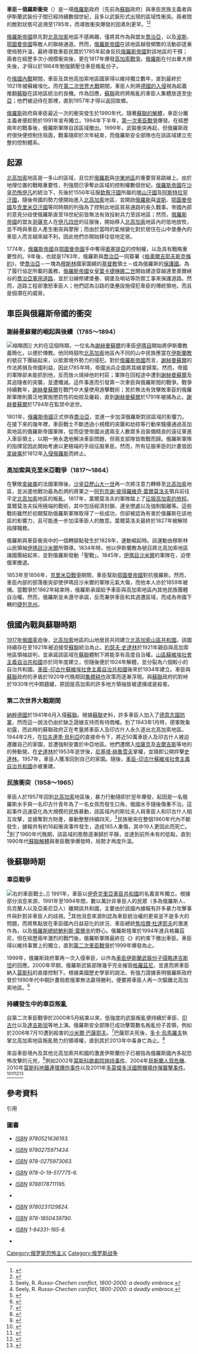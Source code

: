 {{Infobox Military Conflict
|conflict=車臣－俄羅斯衝突<br />{{lang|en|Чеченский конфликт}}
|image=[[File:Chechen_in_Russia.svg|300px]]
|caption=[[車臣共和國|車臣共和國]]於[[俄羅斯聯邦|俄羅斯聯邦]]內的位置
|partof=
|place= [[北高加索|北高加索地區]]
|date=1785年至今
|result=車臣併入[[俄羅斯聯邦|俄羅斯聯邦]]<br/>低強度叛亂事件持續發生
|combatant1=车臣反叛武装：
[[File:Flag_of_Caucasian_Emirate.svg|20px]] [[高加索酋長國|高加索酋長國]]<br/>[[File:AQMI_Flag.svg|20px]] [[伊斯蘭國高加索省|伊斯蘭國高加索省]]<br/>[[File:Flag_of_Jihad.svg|20px]] [[基地組織|基地組織]]<br/>'''早期'''<br/>{{flag|Chechen Republic of Ichkeria}}<br/></small>（1991～1999）
|combatant2={{flag|Russian Federation}}
*{{flag|Chechnya}}
'''早期'''<br/>{{flag|Soviet Union}}<br/></small>（1922～1991）</small><br/>{{flag|Russian Empire}}<br/></small>（1785～1917）</small>
|commander1=
|commander2=
|strength1=
|strength2=
|casualties1=
|casualties2=
|}}
{{Campaignbox 車臣－俄羅斯衝突}}

'''車臣－俄羅斯衝突'''（{{lang-ru|Чеченский конфликт}}）是一場[[俄羅斯|俄羅斯]]政府（先前為[[蘇聯|蘇聯]]政府）與車臣民族主義者與伊斯蘭武裝份子間已經持續數個世紀，且多以武裝形式出現的區域性衝突。兩者間的敵對狀態可追溯至1785年，而導致衝突爆發的因素則更早。<ref>{{Cite web|url=http://www.cidcm.umd.edu/mar/chronology.asp?groupId=36504|title=Chronology for Chechens in Russia|accessdate=12 July 2013|publisher=[[University_of_Maryland|University of Maryland]]}}</ref><ref>{{Cite web|url=http://www.usc.edu/dept/LAS/ir/cews/database/Chechnya/chechnya.pdf|title=Chechnya – Narrative|accessdate=12 July 2013|publisher=[[University_of_Southern_California|University of Southern California]]|quote=Russian military involvement into the Caucasus started early in the 18th century and in 1785–1791 the first major rebellion in Chechnya against the imperial rule took place.}}</ref>

[[俄羅斯帝國|俄羅斯帝國]]原先對[[北高加索|北高加索]]地區不感興趣，僅將其作為與盟友[[喬治亞|喬治亞]]，以及[[伊朗|波斯]]、[[鄂圖曼帝國|鄂圖曼帝國]]等敵人的聯絡通道。然而，[[俄羅斯帝國|俄羅斯帝國]]在該地區越發頻繁的活動卻逐漸使局勢升溫，最終導致車臣民眾於1785年起身反抗[[俄羅斯帝國|俄羅斯帝國]]對該地區的干預；兩者在經歷多次小規模衝突後，更在1817年爆發[[高加索戰爭|高加索戰爭]]。[[俄罗斯帝国|俄羅斯]]在付出重大損失後，才得以於1864年勉強鎮壓住車臣叛亂份子。

在[[俄國內戰|俄國內戰]]期間，車臣及其他高加索地區國家得以維持獨立數年，直到最終於1921年被蘇維埃化。而在[[第二次世界大戰|第二次世界大戰]]期間，車臣人則將[[苏德战争|德國的入侵]]視為起義推翻[[蘇聯|蘇聯]]在該地區統治的良機。作為回應，[[蘇聯|蘇聯]]政府將叛亂的車臣人集體放逐至[[中亞|中亞]]；他們被迫待在那裡，直到1957年才得以返回故鄉。

[[俄羅斯|俄羅斯]]政府與車臣最近一次的衝突發生於1990年代。隨著[[苏联解体|蘇聯的解體]]，車臣分離主義者便趁勢於1991年宣布獨立。1994年下半年，[[第一次車臣戰爭|第一次車臣戰爭]]爆發。在經歷兩年的戰事後，俄羅斯軍隊自該區域撤出。1999年，武裝衝突再起，但俄羅斯政府很快便控制住局面，戰事隨即於次年結束，而俄羅斯安全部隊也在該區域建立完整的控制體系。

== 起源 ==
[[北高加索|北高加索]]地區是一多山的區域，且位於[[俄羅斯|俄羅斯]]與[[中東地區|中東地區]]的重要貿易路線上。由於地理位置的戰略重要性，列強間已爭奪此區域的控制權數個世紀。{{Sfn|Schaefer|2010|pp=49–50}}[[俄羅斯帝國|俄羅斯帝國]]在[[沙皇|沙皇]][[恐怖伊凡|恐怖伊凡]]的統治下，先後於1556年征服[[欽察汗國|欽察汗國]]所屬的[[喀山|喀山]][[汗國|汗國]]及[[阿斯特拉罕|阿斯特拉罕]][[汗國|汗國]]，隨後帝國的勢力便開始進入[[北高加索|北高加索]]地區，並開啟[[俄罗斯帝国|俄羅斯]]與[[伊朗|波斯]]、[[鄂圖曼帝國|鄂圖曼帝國]]及[[克里米亞汗國|克里米亞汗國]]等同時期的列強為了控制此地區貿易通路的長久戰事。{{Sfn|Schaefer|2010|pp=51–54}}帝國內部的意見分歧使俄羅斯直至18世紀前皆無法有效投射兵力至該地區；然而，[[俄羅斯帝國|俄羅斯帝國]]的盟友[[哥薩克|哥薩克]]人在[[伊凡四世|伊凡四世]]的征服後，開始移入[[北高加索|北高加索]]地區內的低地放牧，並不時與車臣人產生衝突與摩擦；而由於當時的氣候變化對於居住在山中堡壘內的車臣人而言越來越不利，因此他們亦開始移往低地定居。{{Sfn|Schaefer|2010|pp=52–53}}{{Sfn|Dunlop|1998|pp=4–6}}

1774年，[[俄羅斯帝國|俄羅斯帝國]]自[[鄂圖曼帝國|鄂圖曼帝國]]手中奪得[[奧塞提亞|奧塞提亞]]的控制權，以及具有戰略重要性的{{link-en|達里奧爾峽谷|Darial Gorge}}。9年後，也就是1783年，俄羅斯與[[喬治亞|喬治亞]]一同簽署《[[格奧爾吉耶夫斯克條約|格奧爾吉耶夫斯克條約]]》，使[[喬治亞|喬治亞]]－一塊為[[穆斯林|穆斯林]]國家圍繞的[[基督教|基督教]]領土－成為俄羅斯的[[保護國|保護國]]。為了履行協定所載的義務，[[俄羅斯帝國|俄羅斯帝國]]女皇[[葉卡捷琳娜二世|葉卡捷琳娜二世]]開始建造穿越達里奧爾峽谷的[[喬治亞軍用道路|喬治亞軍用道路]]，並於沿線修建堡壘、碉堡及哨站等防禦工事來保護道路。{{sfn|Schaefer|2010|pp=54–55}}<span class="mw-ref" id="cxcite_ref-FOOTNOTESchaefer201054.E2.80.9355_10-0" rel="dc:references" contenteditable="false" data-sourceid="cite_ref-FOOTNOTESchaefer201054.E2.80.9355_10-0"></span>然而，造路工程卻激怒車臣人；他們認為沿路的堡壘設施侵犯車臣的傳統領地，而且是個潛在的威脅。{{sfn|Schaefer|2010|pp=55–57}}<span class="mw-ref" id="cxcite_ref-FOOTNOTESchaefer201055.E2.80.9357_11-0" rel="dc:references" contenteditable="false" data-sourceid="cite_ref-FOOTNOTESchaefer201055.E2.80.9357_11-0"></span>

== 車臣與俄羅斯帝國的衝突 ==

=== 謝赫曼蘇爾的崛起與後續（1785～1894） ===
[[File:Шейх_Мансур_(2).jpg|缩略图]]]]
大約在這個時期，一位名為[[谢赫曼苏尔|謝赫曼蘇爾]]的車臣[[伊玛目|伊瑪目]]開始將伊斯蘭教義簡化，以便於傳教。他同時鼓吹[[北高加索|北高加索]]地區內不同的山中民族應當在[[伊斯蘭教|伊斯蘭教]]的號召下團結起來，以抵禦境外勢力的侵犯。對於[[俄羅斯帝國|俄羅斯帝國]]而言，[[谢赫曼苏尔|謝赫曼蘇爾]]的作法將損及帝國利益，因此1785年時，帝國派兵企圖將其緝拿歸案。然而，帝國的軍隊卻未能抓到他，反而放火燒掉他的村莊；軍隊在回程途中遭到[[谢赫曼苏尔|謝赫曼蘇爾]]及其追隨者的突襲，並遭殲滅。這件事進而引發第一次車臣與俄羅斯間的戰爭。戰爭持續數年，[[谢赫曼苏尔|謝赫曼蘇爾]]在戰鬥中大量使用游擊戰術；苦於無法有效擊敗車臣的俄羅斯軍隊則廣泛地實施懲罰性的劫掠及屠殺，直到[[谢赫曼苏尔|謝赫曼蘇爾]]於1791年被捕為止。[[谢赫曼苏尔|謝赫曼蘇爾]]於1794年在監禁中逝世。{{sfn|Schaefer|2010|pp=55–58}}<span class="mw-ref" id="cite_ref-FOOTNOTESchaefer201055.E2.80.9358_12-0" rel="dc:references" contenteditable="false"></span>{{sfn|Dunlop|1998|pp=10–13}}<span class="mw-ref" id="cite_ref-FOOTNOTEDunlop199810.E2.80.9313_13-0" rel="dc:references" contenteditable="false"></span>

1801年，[[俄羅斯帝國|俄羅斯帝國]]正式併吞[[喬治亞|喬治亞]]，並進一步加深俄羅斯對該區域的影響力。{{sfn|Dunlop|1998|p=13}}<span class="mw-ref" id="cite_ref-FOOTNOTEDunlop199813_14-0" rel="dc:references" contenteditable="false"></span>在接下來的幾年裡，車臣戰士不斷透過小規模的突襲和劫掠等行動來騷擾通過高加索地區的俄羅斯帝國軍隊，從而促使帝國派遣兩支人數眾多且裝備精良的遠征軍進入車臣領土，以期一勞永逸地解決車臣問題，但兩支部隊皆敗戰而歸。俄羅斯軍隊的指揮官因此開始考慮以更極端的手段征服車臣。然而，所有征服車臣的計畫皆因[[拿破崙|拿破崙]]於1812年[[俄法战争|入侵俄羅斯]]而終止。{{sfn|Schaefer|2010|p=58}}<span class="mw-ref" id="cite_ref-FOOTNOTESchaefer201058_15-0" rel="dc:references" contenteditable="false"></span>

=== 高加索與克里米亞戰爭（1817～1864） ===
{{double image|left|Alexei-jermolov.jpg|176|Shamil.jpg|152|俄軍將領[[阿列克謝·彼得羅維奇·葉爾莫洛夫|葉爾莫洛夫]]將軍（左）與[[伊玛目沙米勒|伊瑪目沙米爾]]（右）的肖像。}}
在擊敗[[拿破崙|拿破崙]]的法國軍隊後，[[沙皇|沙皇]][[亚历山大一世_(俄国)|亞歷山大一世]]再一次將注意力轉移至[[北高加索|北高加索]]地區，並派遣他戰功最為彪炳的將軍之一[[阿列克谢·彼得罗维奇·叶尔莫洛夫|阿列克謝·彼得羅維奇·葉爾莫洛夫]]領兵前往平定[[北高加索|北高加索]]地區的叛亂。1817年，葉爾莫洛夫的軍隊踏上了[[高加索戰爭|征服高加索的旅程]]。{{sfn|Shultz|2006|p=115}}<span class="mw-ref" id="cite_ref-FOOTNOTEShultz2006115_16-0" rel="dc:references" contenteditable="false"></span>葉爾莫洛夫採用極端的戰術，其中包括經濟封鎖、連坐懲處以及強制驅離等。這些戰術雖然於初期幫助俄羅斯軍隊取得了一些成功，但卻被認為有害於俄羅斯在該地區的影響力，且可能進一步加深車臣人的敵意。葉爾莫洛夫最終於1827年被解除指揮職務。{{sfn|Daniel|pp=13–18}}<span class="mw-ref" id="cite_ref-FOOTNOTEDaniel13.E2.80.9318_17-0" rel="dc:references" contenteditable="false"></span>{{sfn|Schaefer|2010|pp=58–61}}<span class="mw-ref" id="cite_ref-FOOTNOTESchaefer201058.E2.80.9361_18-0" rel="dc:references" contenteditable="false"></span>

俄羅斯與車臣衝突中的一個轉捩點發生於1828年，{{link-en|穆里德派主義|Murid}}運動崛起時。該運動由穆斯林山民領袖[[伊玛目沙米勒|伊瑪目沙米爾]]所領導。1834年時，他以伊斯蘭教為號召將北高加索地區諸國團結起來，並對俄羅斯發動「聖戰」。{{sfn|Shultz|2006|p=116}}<span class="mw-ref" id="cite_ref-FOOTNOTEShultz2006116_19-0" rel="dc:references" contenteditable="false"></span>1845年，[[伊玛目沙米勒|伊瑪目沙米爾]]的軍隊在{{link-en|達爾戈戰役|Battle of Dargo (1845)|達爾戈殲滅數千名俄軍士兵及三名將軍}}，迫使俄軍撤退。{{sfn|Shultz|2006|p=116}}<span class="mw-ref" id="cite_ref-FOOTNOTEShultz2006116_19-1" rel="dc:references" contenteditable="false"></span>

1853年至1856年，[[克里米亞戰爭|克里米亞戰爭]]期間，車臣幫助[[鄂圖曼帝國|鄂圖曼帝國]]對抗俄羅斯。{{sfn|Shultz|2006|p=116}}<span class="mw-ref" id="cite_ref-FOOTNOTEShultz2006116_19-2" rel="dc:references" contenteditable="false"></span>然而，車臣內部的部落衝突卻使伊瑪目沙米爾的軍隊元氣大傷，而他本人亦於1859年被捕。{{sfn|Shultz|2006|p=117}}<span class="mw-ref" id="cite_ref-FOOTNOTEShultz2006117_20-0" rel="dc:references" contenteditable="false"></span>當戰爭於1862年結束時，俄羅斯承諾給予車臣與高加索地區內其他民族團體自治權。{{sfn|Shultz|2006|p=117}}<span class="mw-ref" id="cite_ref-FOOTNOTEShultz2006117_20-1" rel="dc:references" contenteditable="false"></span>然而，俄羅斯並未遵守承諾，反而兼併車臣和其週遭區域，而成為帝國下轄的[[捷列克州|捷列克州]]。

== 俄國內戰與蘇聯時期 ==
[[1917年俄國革命|1917年俄國革命]]後，[[北高加索|北高加索]]地區的山地居民共同建立[[北高加索山區共和國|北高加索山區共和國]]。該國持續存在至1921年被迫接受[[蘇聯|蘇聯]]統治為止。[[約瑟夫·史達林|約瑟夫·史達林]]於1921年親自與高加索地區領袖談判，並承諾該區域在[[蘇聯|蘇聯]]體制下將能享有高度自治權。[[山區蘇維埃社會主義自治共和國|山區蘇維埃社會主義自治共和國]]亦於同年度建立，但隨後便於1924年解體，並分裂為六個較小的自治共和國。{{sfn|Shultz|2006|p=118}}<span class="mw-ref" id="cite_ref-FOOTNOTEShultz2006118_21-0" rel="dc:references" contenteditable="false"></span>[[車臣-印古什蘇維埃社會主義自治共和國|車臣-印古什蘇維埃社會主義自治共和國]]後來於1934年建立。車臣與[[蘇聯|蘇聯]]政府的矛盾於1920年代晚期因[[集体耕作|集體耕作]]政策而逐漸浮現。與[[蘇聯|蘇聯]]政府的對峙於1930年代中期趨緩，原因是高加索的許多地方領袖皆被逮捕或是殺害。{{sfn|Shultz|2006|p=119}}<span class="mw-ref" id="cite_ref-FOOTNOTEShultz2006119_22-0" rel="dc:references" contenteditable="false"></span>

=== 第二次世界大戰期間 ===
{{Main|1940至1944年車臣叛亂|扁豆行動}}
[[納粹德國|納粹德國]]於1941年6月入侵[[蘇聯|蘇聯]]。根據[[蘇聯|蘇聯]]史料，許多車臣人加入了[[德意志國防軍|德意志國防軍]]，然而這一說法仍由於缺乏證據支持而有待商榷。{{sfn|Shultz|2006|p=119}}<span class="mw-ref" id="cite_ref-FOOTNOTEShultz2006119_22-1" rel="dc:references" contenteditable="false"></span>到了1943年1月時，德軍敗象初露，而此時的蘇聯政府正在考量將車臣人及印古什人永久逐出北高加索地區。1944年2月，在[[拉夫连季·帕夫洛维奇·贝利亚|拉夫連季·貝利亞]]的直接命令下，將近50萬車臣人及印古什人被迫遷離自己的家園，並遭強制安置於中亞地區。他們遭關入[[哈薩克蘇維埃社會主義共和國|哈薩克]]及[[吉爾吉斯|吉爾吉斯]]等地的的勞動營。{{sfn|Shultz|2006|pp=120–121}}<span class="mw-ref" id="cite_ref-FOOTNOTEShultz2006120.E2.80.93121_23-0" rel="dc:references" contenteditable="false"></span>在[[史達林|史達林]]於1953年逝世後，[[尼基塔·赫魯雪夫|尼基塔·赫魯雪夫]]掌權，並隨即公開抨擊[[史達林|史達林]]。1957年，車臣人獲准回到自己的家園。隨後，[[車臣-印古什蘇維埃社會主義自治共和國|車臣-印古什蘇維埃社會主義自治共和國]]亦被重建。{{sfn|Shultz|2006|p=121}}<span class="mw-ref" id="cite_ref-FOOTNOTEShultz2006121_24-0" rel="dc:references" contenteditable="false"></span>

=== 民族衝突（1958～1965） ===
車臣人於1957年回到[[北高加索|北高加索]]地區後，暴力行動隨即於翌年爆發，起因是一名俄羅斯水手與一名印古什青年為了一名女孩而發生口角，俄國水手隨後傷重不治。這起事件迅速惡化為大規模的民族暴動，該區域內的斯拉夫人與車臣人和印古什人相互攻擊，並搶奪對方財產，暴動整整持續四天。<ref name="seely">Seely, R. ''Russo-Chechen conflict, 1800-2000: a deadly embrace.'' </ref>民族衝突在整個1960年代內不斷發生，據報共有約16起衝突事件發生，造成185人重傷，其中19人更因此而死亡。<ref name="seely">Seely, R. ''Russo-Chechen conflict, 1800-2000: a deadly embrace.'' </ref>到了1960年代晚期，該區域的態勢逐漸歸於平靜，並達到前所未有的低點，直到1990年代[[蘇聯解體|蘇聯解體]]與車臣戰爭爆發時，局勢才再度升溫。

== 後蘇聯時期 ==

=== 車臣戰爭 ===
{{Main|第一次車臣戰爭|第二次車臣戰爭}}
[[File:Evstafiev-chechnya-tank-helmet.jpg|右]]的車臣戰士。]]
1991年，車臣以[[伊奇克里亞車臣共和國|伊奇克里亞車臣共和國]]的名義宣布獨立。根據部分消息來源，1991年至1994年間，數以萬計非車臣人的民眾（多為俄羅斯人、烏克蘭人以及亞美尼亞人）離開該共和國，主要由於該國內據報有許多暴力攻擊事件與針對非車臣人的歧視。<ref>{{Cite web|url=http://www.memo.ru/hr/hotpoints/chechen/itogi/preface.htm#_VPID_2|author=O.P. Orlov|publisher=[[Memorial_(society)|Memorial]]|language=ru|author2=V.P. Cherkassov|script-title=ru:Россия — Чечня: Цепь ошибок и преступлений}}</ref>{{sfn|Kempton|2001|p=122}}<span class="mw-ref" id="cite_ref-FOOTNOTEKempton2001122_27-0" rel="dc:references" contenteditable="false"></span>{{sfn|Smith|2005|p=134}}<span class="mw-ref" id="cite_ref-FOOTNOTESmith2005134_28-0" rel="dc:references" contenteditable="false"></span>其他消息來源則認為車臣統治權的更易並不是多大的問題，而將焦點放在車臣國內日益惡化的狀況、車臣總統[[焦哈爾·杜達耶夫|焦哈爾·杜達耶夫]]的激進作為，以及[[俄羅斯總統|俄羅斯總統]][[鲍里斯·尼古拉耶维奇·叶利钦|鮑利斯·葉爾辛]]的野心。{{sfn|King|2008|pp=234–237}}<span class="mw-ref" id="cite_ref-FOOTNOTEKing2008234.E2.80.93237_29-0" rel="dc:references" contenteditable="false"></span>{{sfn|Ware|2005|pp=79–87}}<span class="mw-ref" id="cite_ref-FOOTNOTEWare200579.E2.80.9387_30-0" rel="dc:references" contenteditable="false"></span>俄羅斯陸軍於1994年進兵格羅茲尼，但在經歷兩年激烈的戰鬥後，俄羅斯軍隊最終在《{{link-ru|哈薩維尤爾特協議|Хасавюртовские соглашения}}》的約束下撤出車臣。{{sfn|Kumar|2006|p=61}}<span class="mw-ref" id="cite_ref-FOOTNOTEKumar200661_31-0" rel="dc:references" contenteditable="false"></span>{{sfn|Kumar|2006|p=65}}<span class="mw-ref" id="cite_ref-FOOTNOTEKumar200665_32-0" rel="dc:references" contenteditable="false"></span>車臣得以維持事實上的獨立，直到[[第二次車臣戰爭|第二次車臣戰爭]]於1999年爆發為止。{{sfn|James|2001|p=169}}<span class="mw-ref" id="cite_ref-FOOTNOTEJames2001169_33-0" rel="dc:references" contenteditable="false"></span>

1999年，俄羅斯政府軍再一次入侵車臣，以作為[[達吉斯坦戰爭|車臣伊斯蘭武裝份子侵略達吉斯坦]]的回應。{{sfn|James|2001|p=169}}<span class="mw-ref" id="cite_ref-FOOTNOTEJames2001169_33-1" rel="dc:references" contenteditable="false"></span>2000年早期，俄羅斯武裝部隊幾乎完全摧毀[[格罗兹尼|格羅茲尼]]，並進而將車臣納入[[莫斯科|莫斯科]]的直接控制下。{{sfn|James|2001|p=169}}<span class="mw-ref" id="cite_ref-FOOTNOTEJames2001169_33-2" rel="dc:references" contenteditable="false"></span>根據美國歷史學家{{link-en|諾曼·內馬克|Norman Naimark}}的說法，有強力證據表明俄羅斯政府曾於1990年代中期計畫倘若俄軍無法贏得勝利，便要將車臣人再一次驅離北高加索地區。<ref>{{Cite book|title=Fires of Hatred: Ethnic Cleansing in Twentieth-century Europe|last=Naimark|first=Norman M.|publisher=Harvard Univ. Press|year=2002|isbn=9780674009943|location=Cambridge, Mass|page=106}}</ref>

=== 持續發生中的車臣叛亂 ===
{{Main|北高加索叛亂}}
自第二次車臣戰爭於2000年5月結束以來，低強度的武裝叛亂便持續於車臣、[[印古什|印古什]]以及[[達吉斯坦|達吉斯坦]]等地上演。俄羅斯安全部隊已成功擊斃數名叛亂份子首領，例如於2006年7月10遭到殺害的[[沙米尔·巴萨耶夫|沙米爾·巴薩耶夫]]。<ref>{{Cite news|url=http://www.rferl.org/content/article/1069732.html|title=Basayev's Death Confirmed|last=Parsons|first=Robert|date=8 July 2006|accessdate=8 July 2013|agency=[[Radio_Free_Europe/Radio_Liberty|Radio Free Europe/Radio Liberty]]}}</ref>巴薩耶夫死後，[[多卡·烏馬羅夫|多卡·烏馬羅夫]]執掌北高加索地區叛亂勢力的領導權，直到其於2013年中毒身亡為止。<ref>{{Cite news|url=http://www.longwarjournal.org/archives/2010/06/us_designates_caucas.php|title=US designates Caucasus Emirate leader Doku Umarov a global terrorist|last=Rogio|first=Bill|date=25 June 2010|newspaper=[[Long_War_Journal|Long War Journal]]|accessdate=10 July 2013|quote=After Basayev's death in 2006, the Chechen and Caucasus jihadists united under the command of Doku Umarov, one of the last remaining original leaders of the Chechen rebellion and a close associate of al Qaeda.}}</ref>

來自車臣境內及其他北高加索共和國的激進伊斯蘭份子已被指為俄羅斯國內多起恐怖攻擊的元兇，<ref>{{Cite news|url=http://articles.latimes.com/2013/apr/19/world/la-fg-boston-chechnya-radicals-20130420|title=A history of terrorism out of Chechnya|last=Williams|first=Carol J.|date=19 April 2013|newspaper=[[Los_Angeles_Times|Los Angeles Times]]|accessdate=13 July 2013}}</ref>例如2002年[[莫斯科歌劇院脅持事件|莫斯科歌劇院挾持事件]]、2004年[[别斯兰人质危机|貝斯蘭人質危機]]、2010年[[2010年莫斯科地铁连环爆炸事件|莫斯科地鐵連環爆炸事件]]以及2011年[[2011年多莫傑多沃國際機場炸彈襲擊事件|多莫傑多沃國際機場炸彈襲擊事件]]。<ref>{{Cite news|url=http://www.rferl.org/content/Ten_Years_On_Troubling_Questions_Linger_Over_Russian_Apartment_Bombings/1818652.html|title=Ten Years On, Troubling Questions Linger Over Russian Apartment Bombings|last=Feifer|first=Gregory|date=9 September 2009|accessdate=13 July 2013|agency=RFE/RL}}</ref><ref>{{Cite news|url=http://www.bbc.co.uk/news/world-europe-20067384|title=Moscow theatre siege: Questions remain unanswered|last=Krechetnikov|first=Artem|date=24 October 2012|accessdate=13 July 2013|agency=BBC News}}</ref><ref>{{Cite news|url=http://rt.com/news/umarov-domodedovo-blast-responsibility/|title=Chechen terrorist claims responsibility for Domodedovo Airport bombing|date=8 February 2011|accessdate=13 July 2013|agency=[[Russia_Today|Russia Today]]}}</ref><ref>{{Cite news|url=http://www.bbc.co.uk/news/world-europe-12388681|title=Chechen warlord Doku Umarov admits Moscow airport bomb|date=8 February 2011|accessdate=13 July 2013|agency=BBC News}}</ref>

== 參考資料 ==
; 引用 
{{Reflist|4}}

=== 圖書 ===
* {{Cite book|title=Russia Confronts Chechnya: Roots of a Separatist Conflict|last=Dunlop|first=John B.|publisher=Cambridge University Press|year=1998|isbn=9780521636193|location=Cambridge|ref=harv}}<cite class="citation book" id="CITEREFDunlop1998" contenteditable="false">[[国际标准书号|ISBN]] 9780521636193.</cite><span class="Z3988" title="ctx_ver=Z39.88-2004&rfr_id=info%3Asid%2Fen.wikipedia.org%3AChechen%93Russian+conflict&rft.aufirst=John+B.&rft.aulast=Dunlop&rft.btitle=Russia+Confronts+Chechnya%3A+Roots+of+a+Separatist+Conflict&rft.date=1998&rft.genre=book&rft.isbn=9780521636193&rft.place=Cambridge&rft.pub=Cambridge+University+Press&rft_val_fmt=info%3Aofi%2Ffmt%3Akev%3Amtx%3Abook" contenteditable="false"> </span>
* {{Cite book|title=Evolutionary Theory and Ethnic Conflict|last2=Goetze|first2=David|publisher=Praeger|year=2001|isbn=9780275971434|location=Westport, Connecticut|ref=harv|last1=James|first1=Patrick}}<cite class="citation book" id="CITEREFJamesGoetze2001" contenteditable="false">[[国际标准书号|ISBN]] 9780275971434.</cite><span class="Z3988" title="ctx_ver=Z39.88-2004&rfr_id=info%3Asid%2Fen.wikipedia.org%3AChechen%93Russian+conflict&rft.aufirst=Patrick&rft.au=Goetze%2C+David&rft.aulast=James&rft.btitle=Evolutionary+Theory+and+Ethnic+Conflict&rft.date=2001&rft.genre=book&rft.isbn=9780275971434&rft.place=Westport%2C+Connecticut&rft.pub=Praeger&rft_val_fmt=info%3Aofi%2Ffmt%3Akev%3Amtx%3Abook" contenteditable="false"> </span>
* {{Cite book|title=Unity or Separation: Center-Periphery Relations in the Former Soviet Union|last2=Clark|first2=Terry D.|publisher=Praeger|year=2001|isbn=978-0275973063|ref=harv|last1=Kempton|first1=Daniel R.}}<cite class="citation book" id="CITEREFKemptonClark2001" contenteditable="false">[[国际标准书号|ISBN]] 978-0275973063.</cite><span class="Z3988" title="ctx_ver=Z39.88-2004&rfr_id=info%3Asid%2Fen.wikipedia.org%3AChechen%93Russian+conflict&rft.au=Clark%2C+Terry+D.&rft.aufirst=Daniel+R.&rft.aulast=Kempton&rft.btitle=Unity+or+Separation%3A+Center-Periphery+Relations+in+the+Former+Soviet+Union&rft.date=2001&rft.genre=book&rft.isbn=978-0275973063&rft.pub=Praeger&rft_val_fmt=info%3Aofi%2Ffmt%3Akev%3Amtx%3Abook" contenteditable="false"> </span>
* {{Cite book|title=The Ghost of Freedon: A History of the Caucasus|last=King|first=Charles|publisher=Oxford University Press|year=2008|isbn=978-0-19-517775-6|location=Oxford|ref=harv}}<cite class="citation book" id="CITEREFKing2008" contenteditable="false">[[国际标准书号|ISBN]] 978-0-19-517775-6.</cite><span class="Z3988" title="ctx_ver=Z39.88-2004&rfr_id=info%3Asid%2Fen.wikipedia.org%3AChechen%93Russian+conflict&rft.aufirst=Charles&rft.aulast=King&rft.btitle=The+Ghost+of+Freedon%3A+A+History+of+the+Caucasus&rft.date=2008&rft.genre=book&rft.isbn=978-0-19-517775-6&rft.place=Oxford&rft.pub=Oxford+University+Press&rft_val_fmt=info%3Aofi%2Ffmt%3Akev%3Amtx%3Abook" contenteditable="false"> </span>
* {{Cite book|title=Ethnicity, Nationalism and Conflict Resolution: A Case Study of Chechnya|last=Kumar|first=Rajan|publisher=Hope India|year=2006|isbn=9788178711195|location=Gurgaon|ref=harv}}<cite class="citation book" id="CITEREFKumar2006" contenteditable="false">[[国际标准书号|ISBN]] 9788178711195.</cite><span class="Z3988" title="ctx_ver=Z39.88-2004&rfr_id=info%3Asid%2Fen.wikipedia.org%3AChechen%93Russian+conflict&rft.aufirst=Rajan&rft.aulast=Kumar&rft.btitle=Ethnicity%2C+Nationalism+and+Conflict+Resolution%3A+A+Case+Study+of+Chechnya&rft.date=2006&rft.genre=book&rft.isbn=9788178711195&rft.place=Gurgaon&rft.pub=Hope+India&rft_val_fmt=info%3Aofi%2Ffmt%3Akev%3Amtx%3Abook" contenteditable="false"> </span>
* {{Cite book|url=|title=The Insurgency in Chechnya and the North Caucasus: From Gazavat to Jihad|last=Schaefer|first=Robert W.|publisher=ABC-CLIO|accessdate=|year=2010|isbn=9780313386343|location=|pages=[http://books.google.com/books?id=IGj4B1rdcu0C&pg=PA61&dq=yermolov&hl=en&sa=X&ei=3tdXUsztGqr7iQeJxYDwBw&ved=0CEQQ6AEwAw#v=onepage&q&f=false 49–61]|ref=harv}}
* {{Cite book|title=Insurgents, Terrorists, And Militias: The Warriors of Contemporary Combat|url=https://archive.org/details/insurgentsterror00shul|last=Shultz|first=Richard H.|publisher=Columbia University Press|year=2006|isbn=9780231129824|location=New York|ref=harv|author-link=Richard H. Shultz}}<cite class="citation book" id="CITEREFShultz2006" contenteditable="false">[[国际标准书号|ISBN]] 9780231129824.</cite><span class="Z3988" title="ctx_ver=Z39.88-2004&rfr_id=info%3Asid%2Fen.wikipedia.org%3AChechen%93Russian+conflict&rft.aufirst=Richard+H.&rft.aulast=Shultz&rft.btitle=Insurgents%2C+Terrorists%2C+And+Militias%3A+The+Warriors+of+Contemporary+Combat&rft.date=2006&rft.genre=book&rft.isbn=9780231129824&rft.place=New+York&rft.pub=Columbia+University+Press&rft_val_fmt=info%3Aofi%2Ffmt%3Akev%3Amtx%3Abook" contenteditable="false"> </span>
* {{Cite book|title=Allah's Mountains: The Battle for Chechnya|last=Smith|first=Sebastian|publisher=Tauris Parke Paperbacks|year=2005|isbn=978-1850439790|ref=harv}}<cite class="citation book" id="CITEREFSmith2005" contenteditable="false">[[国际标准书号|ISBN]] 978-1850439790.</cite><span class="Z3988" title="ctx_ver=Z39.88-2004&rfr_id=info%3Asid%2Fen.wikipedia.org%3AChechen%93Russian+conflict&rft.aufirst=Sebastian&rft.aulast=Smith&rft.btitle=Allah%27s+Mountains%3A+The+Battle+for+Chechnya&rft.date=2005&rft.genre=book&rft.isbn=978-1850439790&rft.pub=Tauris+Parke+Paperbacks&rft_val_fmt=info%3Aofi%2Ffmt%3Akev%3Amtx%3Abook" contenteditable="false"> </span>
* {{Cite book|title=Chechnya: From Past to Future|last=Ware|first=Robert Bruce|publisher=Anthem Press|year=2005|isbn=1-84331-165-8|location=London|pages=79–115|chapter=A Multitude of Evils: Mythology and Political Failure in Chechnya|ref=harv|editor=Richard Sakwa}}<cite class="citation book" id="CITEREFWare2005" contenteditable="false">[[国际标准书号|ISBN]] 1-84331-165-8.</cite><span class="Z3988" title="ctx_ver=Z39.88-2004&rfr_id=info%3Asid%2Fen.wikipedia.org%3AChechen%93Russian+conflict&rft.atitle=A+Multitude+of+Evils%3A+Mythology+and+Political+Failure+in+Chechnya&rft.aufirst=Robert+Bruce&rft.aulast=Ware&rft.btitle=Chechnya%3A+From+Past+to+Future&rft.date=2005&rft.genre=bookitem&rft.isbn=1-84331-165-8&rft.pages=79-115&rft.place=London&rft.pub=Anthem+Press&rft_val_fmt=info%3Aofi%2Ffmt%3Akev%3Amtx%3Abook" contenteditable="false"> </span>
* {{Cite encyclopedia|last=Daniel|first=Elton L.|title=Golestān Treaty|encyclopedia=[[Encyclopædia_Iranica|Encyclopædia Iranica]]|accessdate=10 October 2013|url=http://www.iranicaonline.org/articles/golestan-treaty|ref=harv}}
{{車臣戰爭}}
[[Category:俄罗斯恐怖主义|Category:俄罗斯恐怖主义]]
[[Category:俄罗斯战争|Category:俄罗斯战争]]